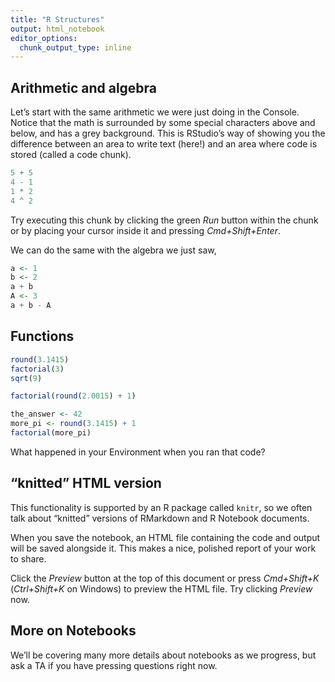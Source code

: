 ```yaml
---
title: "R Structures"
output: html_notebook
editor_options: 
  chunk_output_type: inline
---
```


## Arithmetic and algebra

Let's start with the same arithmetic we were just doing in the Console. Notice that the math is surrounded by some special characters above and below, and has a grey background. This is RStudio's way of showing you the difference between an area to write text (here!) and an area where code is stored (called a code chunk).

```r
5 + 5
4 - 1
1 * 2
4 ^ 2
```

Try executing this chunk by clicking the green *Run* button within the chunk or by placing your cursor inside it and pressing *Cmd+Shift+Enter*. 

We can do the same with the algebra we just saw,

```r
a <- 1
b <- 2
a + b
A <- 3
a + b - A
```

## Functions 

```r
round(3.1415)
factorial(3)
sqrt(9)

factorial(round(2.0015) + 1)
```


```r
the_answer <- 42
more_pi <- round(3.1415) + 1
factorial(more_pi)
```

What happened in your Environment when you ran that code? 

## "knitted" HTML version

This functionality is supported by an R package called `knitr`, so we often talk about "knitted" versions of RMarkdown and R Notebook documents. 

When you save the notebook, an HTML file containing the code and output will be saved alongside it. This makes a nice, polished report of your work to share.

Click the *Preview* button at the top of this document or press *Cmd+Shift+K* (*Ctrl+Shift+K* on Windows) to preview the HTML file. Try clicking *Preview* now.

## More on Notebooks

We'll be covering many more details about notebooks as we progress, but ask a TA if you have pressing questions right now. 

